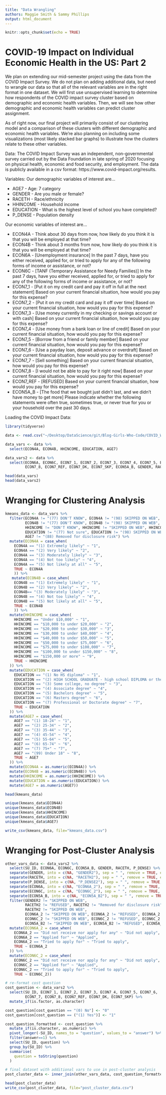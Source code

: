 ```yaml
---
title: "Data Wrangling"
authors: Maggie Smith & Sammy Phillips
output: html_document
---
```


```r
knitr::opts_chunk$set(echo = TRUE)
```

# COVID-19 Impact on Individual Economic Health in the US: Part 2

We plan on extending our mid-semester project using the data from the COVID Impact Survey. We do not plan on adding additional data, but need to wrangle our data so that all of the relevant variables are in the right format in one dataset. We will first use unsupervised learning to determine how respondents of the COVID impact survey cluster based on demographic and economic health variables. Then, we will see how other demographic and economic health variables can predict cluster assignment. 

As of right now, our final project will primarily consist of our clustering model and a comparison of these clusters with different demographic and economic health variables. We’re also planning on including some visualizations (most likely stacked bar graphs) to illustrate how the clusters relate to these other variables.

Data: The COVID Impact Survey was an independent, non-governmental survey carried out by the Data Foundation in late spring of 2020 focusing on physical health, economic and food security, and employment. The data is publicly available in a csv format: https://www.covid-impact.org/results.

Variables: 
Our demographic variables of interest are...

* AGE7 - Age: 7 category
* GENDER - Are you male or female?
* RACETH - Race/ethnicity
* HHINCOME - Household income
* EDUCATION - What is the highest level of school you have completed?
* P_DENSE - Population density

Our economic variables of interest are... 

* ECON4A - Think about 30 days from now, how likely do you think it is that you will be employed at that time?
* ECON4B - Think about 3 months from now, how likely do you think it is that you will be employed at that time?
* ECON6A - [Unemployment insurance] In the past 7 days, have you either received, applied for, or tried to apply for any of the following forms of income or assistance, or not?
* ECON6C - [TANF (Temporary Assistance for Needy Families)] In the past 7 days, have you either received, applied for, or tried to apply for any of the following forms of income or assistance, or not?
* ECON7_1 - [Put it on my credit card and pay it off in full at the next statement] Based on your current financial situation, how would you pay for this expense?
* ECON7_2 - [Put it on my credit card and pay it off over time] Based on your current financial situation, how would you pay for this expense?
* ECON7_3 - [Use money currently in my checking or savings account or with cash] Based on your current financial situation, how would you pay for this expense?
* ECON7_4 - [Use money from a bank loan or line of credit] Based on your current financial situation, how would you pay for this expense?
* ECON7_5 - [Borrow from a friend or family member] Based on your current financial situation, how would you pay for this expense?
* ECON7_6 - [Use a payday loan, deposit advance or overdraft] Based on your current financial situation, how would you pay for this expense?
* ECON7_7 - [Sell something] Based on your current financial situation, how would you pay for this expense?
* ECON7_8 - [I would not be able to pay for it right now] Based on your current financial situation, how would you pay for this expense?
* ECON7_REF - [REFUSED] Based on your current financial situation, how would you pay for this expense?
* ECON5A_B - [The food that we bought just didn't last, and we didn't have money to get more] Please indicate whether the following statements were often true, sometimes true, or never true for you or your household over the past 30 days.

Loading the COVID Impact Data:

```r
library(tidyverse)

data <- read.csv("~/Desktop/DataScience/git/Blog-Girls-Who-Code/COVID_W3_delivered.csv")

data_vars <- data %>%
  select(ECON4A, ECON4B, HHINCOME, EDUCATION, AGE7)

data_vars2 <- data %>% 
  select(ECON6A, ECON6C, ECON7_1, ECON7_2, ECON7_3, ECON7_4, ECON7_5, ECON7_6, ECON7_7, 
         ECON7_8, ECON7_REF, ECON7_DK, ECON7_SKP, ECON5A_B, GENDER, RACETH, P_DENSE, SU_ID)

head(data_vars)
head(data_vars2)
```

\newpage

# Wranging for Clustering Analysis

```r
kmeans_data <- data_vars %>%
  filter(ECON4A != "(77) DON'T KNOW", ECON4A != "(98) SKIPPED ON WEB", ECON4A != "(99) REFUSED",
         ECON4B != "(77) DON'T KNOW", ECON4B != "(98) SKIPPED ON WEB", ECON4B != "(99) REFUSED",
         HHINCOME != "DON'T KNOW", HHINCOME != "SKIPPED ON WEB", HHINCOME != "REFUSED",
         EDUCATION != "(77) Not sure", EDUCATION != "(98) SKIPPED ON WEB", EDUCATION != "(99) REFUSED",
         AGE7 != "(88) Removed for disclosure risk") %>%
  mutate(ECON4A = case_when(
    ECON4A == "(1) Extremely likely" ~ "1",
    ECON4A == "(2) Very likely" ~ "2",
    ECON4A == "(3) Moderately likely" ~ "3",
    ECON4A == "(4) Not too likely" ~ "4",
    ECON4A == "(5) Not likely at all" ~ "5",
    TRUE ~ ECON4A
    )) %>%
   mutate(ECON4B = case_when(
    ECON4B == "(1) Extremely likely" ~ "1",
    ECON4B == "(2) Very likely" ~ "2",
    ECON4B== "(3) Moderately likely" ~ "3",
    ECON4B == "(4) Not too likely" ~ "4",
    ECON4B == "(5) Not likely at all" ~ "5",
    TRUE ~ ECON4B
    )) %>%
  mutate(HHINCOME = case_when(
    HHINCOME == "Under $10,000" ~ "1",
    HHINCOME == "$10,000 to under $20,000" ~ "2",
    HHINCOME == "$20,000 to under $30,000" ~ "3",
    HHINCOME == "$30,000 to under $40,000" ~ "4",
    HHINCOME == "$40,000 to under $50,000" ~ "5",
    HHINCOME == "$50,000 to under $75,000" ~ "6",
    HHINCOME == "$75,000 to under $100,000" ~ "7",
    HHINCOME == "$100,000 to under $150,000" ~ "8",
    HHINCOME == "$150,000 or more" ~ "9",
    TRUE ~ HHINCOME
  )) %>%
  mutate(EDUCATION = case_when(
    EDUCATION == "(1) No HS diploma" ~ "1",
    EDUCATION == "(2) HIGH SCHOOL GRADUATE - high school DIPLOMA or the equivalent (GED)" ~ "2",
    EDUCATION == "(3) Some college, no degree" ~ "3",
    EDUCATION == "(4) Associate degree" ~ "4",
    EDUCATION == "(5) Bachelors degree" ~ "5",
    EDUCATION == "(6) Masters degree" ~ "6",
    EDUCATION == "(7) Professional or Doctorate degree" ~ "7",
    TRUE ~ EDUCATION
  )) %>%
  mutate(AGE7 = case_when(
    AGE7 == "(1) 18-24" ~ "1",
    AGE7 == "(2) 25-34" ~ "2",
    AGE7 == "(3) 35-44" ~ "3",
    AGE7 == "(4) 45-54" ~ "4",
    AGE7 == "(5) 55-64" ~ "5",
    AGE7 == "(6) 65-74" ~ "6",
    AGE7 == "(7) 75+" ~ "7",
    AGE7 == "(99) Under 18" ~ "8",
    TRUE ~ AGE7
  )) %>%
  mutate(ECON4A = as.numeric(ECON4A)) %>%
  mutate(ECON4B = as.numeric(ECON4B)) %>%
  mutate(HHINCOME = as.numeric(HHINCOME)) %>%
  mutate(EDUCATION = as.numeric(EDUCATION)) %>%
  mutate(AGE7 = as.numeric(AGE7))

head(kmeans_data)

unique(kmeans_data$ECON4A)
unique(kmeans_data$ECON4B)
unique(kmeans_data$HHINCOME)
unique(kmeans_data$EDUCATION)
unique(kmeans_data$AGE7)

write_csv(kmeans_data, file="kmeans_data.csv")
```

\newpage

# Wranging for Post-Cluster Analysis

```r
other_vars_data <- data_vars2 %>% 
  select(SU_ID, ECON6A, ECON6C, ECON5A_B, GENDER, RACETH, P_DENSE) %>% 
  separate(GENDER, into = c(NA, "GENDER2"), sep = " ", remove = TRUE, extra = "merge") %>%
  separate(RACETH, into = c(NA, "RACETH2"), sep = " ", remove = TRUE, extra = "merge") %>%
  separate(P_DENSE, into = c(NA, "P_DENSE2"), sep = " ", remove = TRUE, extra = "merge") %>%
  separate(ECON6A, into = c(NA, "ECON6A_2"), sep = " ", remove = TRUE, extra = "merge") %>%
  separate(ECON6C, into = c(NA, "ECON6C_2"), sep = " ", remove = TRUE, extra = "merge") %>%
  separate(ECON5A_B, into = c(NA, "ECON5A_B2"), sep = " ", remove = TRUE, extra = "merge") %>%
  filter(GENDER2 != "SKIPPED ON WEB",
         RACETH2 != "REFUSED", RACETH2 != "Removed for disclosure risk", 
         RACETH2 != "SKIPPED ON WEB",
         ECON6A_2 != "SKIPPED ON WEB", ECON6A_2 != "REFUSED", ECON6A_2 != "DON'T KNOW",
         ECON6C_2 != "SKIPPED ON WEB", ECON6C_2 != "REFUSED", ECON6C_2 != "DON'T KNOW",
         ECON5A_B2 != "SKIPPED ON WEB", ECON5A_B2 != "REFUSED", ECON5A_B2 != "DON'T KNOW") %>%
  mutate(ECON6A_2 = case_when(
    ECON6A_2 == "Did not receive nor apply for any" ~ "Did not apply",
    ECON6A_2 == "Applied for" ~ "Applied",
    ECON6A_2 == "Tried to apply for" ~ "Tried to apply",
    TRUE ~ ECON6A_2
  )) %>%
  mutate(ECON6C_2 = case_when(
    ECON6C_2 == "Did not receive nor apply for any" ~ "Did not apply",
    ECON6C_2 == "Applied for" ~ "Applied",
    ECON6C_2 == "Tried to apply for" ~ "Tried to apply",
    TRUE ~ ECON6C_2))

# re-format cost question
cost_question <- data_vars2 %>%
  select(SU_ID, ECON7_1, ECON7_2, ECON7_3, ECON7_4, ECON7_5, ECON7_6,
         ECON7_7, ECON7_8, ECON7_REF, ECON7_DK, ECON7_SKP) %>%
  mutate_if(is.factor, as.character)

cost_question[cost_question == "(0) No"] <- "0"
cost_question[cost_question == ("(1) Yes")] <- "1"

cost_question_formatted <- cost_question %>%
  mutate_if(is.character, as.numeric) %>%
  pivot_longer(-SU_ID, names_to = "question", values_to = "answer") %>%
  filter(answer==1) %>%
  select(SU_ID, question) %>%
  group_by(SU_ID) %>%
  summarise(
    question = toString(question)
  )

# final dataset with additional vars to use in post-cluster analysis
post_cluster_data <- inner_join(other_vars_data, cost_question_formatted, by = "SU_ID")

head(post_cluster_data)
write_csv(post_cluster_data, file="post_cluster_data.csv")
```

